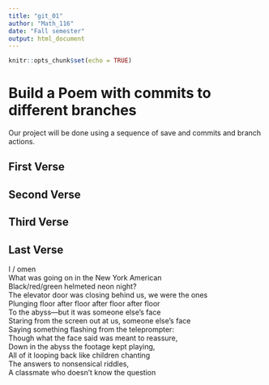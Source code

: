 ```yaml
---
title: "git_01"
author: "Math_116"
date: "Fall semester"
output: html_document
---
```


```r
knitr::opts_chunk$set(echo = TRUE)
```
# Build a Poem with commits to different branches
Our project will be done using a sequence of save and commits and branch actions.
<!-- Do not modify or change any text in "!--" bracketed areas such as this --- these are instructions to
you, if you change any of this the git program will notice it and compromise your git merging strategy !-->

## First Verse 
<!--Put the first five lines of a poem by Lewis Carrol in this section!-->

## Second Verse
<!--Put the first five lines of a poem by Robert Frost here!-->

## Third Verse
<!--Put the first two verses of The Walrus and the Carpenter here!-->

## Last Verse
I / omen  
What was going on in the New York American  
Black/red/green helmeted neon night?  
The elevator door was closing behind us, we were the ones  
Plunging floor after floor after floor after floor     
To the abyss—but it was someone else’s face  
Staring from the screen out at us, someone else’s face  
Saying something flashing from the teleprompter:  
Though what the face said was meant to reassure,  
Down in the abyss the footage kept playing,  
All of it looping back like children chanting  
The answers to nonsensical riddles,    
A classmate who doesn’t know the question
<!--Put a short poem of your choice 8-20 lines,here!-->
